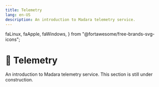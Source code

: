 ```yaml
---
title: Telemetry
lang: en-US
description: An introduction to Madara telemetry service.
---
```


  faLinux,
  faApple,
  faWindows,
} from "@fortawesome/free-brands-svg-icons";

# 🚧 Telemetry

<Callout type="warning" emoji="⚠️">
  An introduction to Madara telemetry service. This section is still under construction.
</Callout>